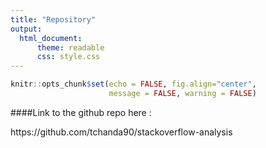 ```yaml
---
title: "Repository"
output: 
  html_document:
      theme: readable
      css: style.css
---
```

```r
knitr::opts_chunk$set(echo = FALSE, fig.align="center",
                      message = FALSE, warning = FALSE)
```


####Link to the github repo here :

https://github.com/tchanda90/stackoverflow-analysis